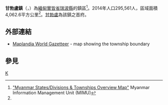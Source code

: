 {{Infobox settlement
|name =甘勃盧鎮
|native_name = {{lang|my|ကန့်ဘလူမြို့နယ်}}
|settlement_type = [[瑞波縣|瑞波縣]]鎮區
|image_skyline = 
|image_map = Kanbalu Township.svg
|mapsize = 
|map_caption = 甘勃盧鎮在實皆省的位置
|seat = [[甘勃盧|甘勃盧]]
|seat_type = 首府
|subdivision_type = 國家
|subdivision_name = {{flag|Burma}}
|subdivision_type1 = [[缅甸行政区划|省邦]]
|subdivision_name1 = [[實皆省|實皆省]]
|subdivision_type2 = [[縣_(緬甸)|縣]]
|subdivision_name2 = [[瑞波縣|瑞波縣]]
|area_total_km2 = 4,062.6
|population_footnotes =<ref name="citypopulation">[http://www.citypopulation.de/php/myanmar-admin.php MYANMAR: Administrative Division]. Citypopulation. 2015-11-17</ref>
|population = 295,561
|population_as_of = 2014
|population_density_km2 = 72.75
|coordinates_display = inline,title
|coordinates_region = MM
|latNS = N
|latd = 23
|latm = 12
|lats = 00
|longEW = E
|longd = 95
|longm = 30
|longs = 00
|elevation_ft = 
|elevation_m = 
|timezone = [[Myanmar_Standard_Time|MST]]
|utc_offset = +6:30
|website =
}}

'''甘勃盧鎮'''（{{lang-my|ကန့်ဘလူမြို့နယ်}}，{{lang-en|Kanbalu Township}}）為[[緬甸|緬甸]][[實皆省|實皆省]][[瑞波縣|瑞波縣]]的鎮區<ref name="MIMU001">[http://www.burmalibrary.org/docs6/MIMU001_A3_SD%20&%20Township%20Overview.pdf "Myanmar States/Divisions & Townships Overview Map"] {{Wayback|url=http://www.burmalibrary.org/docs6/MIMU001_A3_SD%20%26%20Township%20Overview.pdf |date=20101203160828 }} Myanmar Information Management Unit (MIMU)</ref>。2014年人口295,561人，區域面積4,062.6平方公里<ref name=citypopulation/>。[[甘勃盧|甘勃盧]]為該鎮之首府。

==外部連結==
*[http://www.maplandia.com/burma/sagaing/kanbalu/ Maplandia World Gazetteer] {{Wayback|url=http://www.maplandia.com/burma/sagaing/kanbalu/ |date=20180914075116 }} - map showing the township boundary

==參見==
{{Reflist}}

{{Sagaing Region|state=collapsed}}

[[Category:實皆省鎮區|K]]

{{Myanmar-stub}}